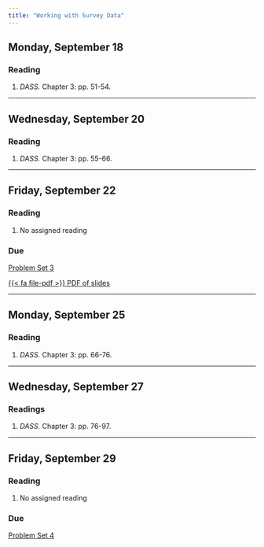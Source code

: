 ```yaml
---
title: "Working with Survey Data"
---
```


[//]: <> (Need to write intro)

## Monday, September 18

### Reading

1. *DASS.* Chapter 3: pp. 51-54.



---


## Wednesday, September 20

### Reading

1. *DASS.* Chapter 3: pp. 55-66.

---


## Friday, September 22

### Reading

1. No assigned reading

### Due

[Problem Set 3](/assignment/pset3.qmd)


[<span class="btn btn-danger">{{< fa file-pdf >}} PDF of slides </span></p>](https://agnesscott.instructure.com/files/589796/)



---


## Monday, September 25

### Reading

1. *DASS.* Chapter 3: pp. 66-76.



---

## Wednesday, September 27

### Readings 

1. *DASS.* Chapter 3: pp. 76-97.


---


## Friday, September 29

### Reading

1. No assigned reading

### Due

[Problem Set 4](/assignment/pset4.qmd)
 

